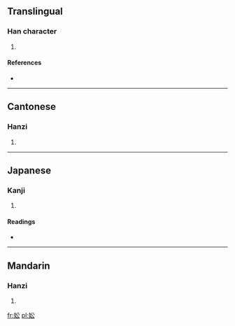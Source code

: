 ==Translingual==

===Han character===
{{Han char|rn=38|rad=女|as=04|sn=7|four=4843<sub>2</sub>|canj=女金戈 (VCI)}}

# {{defn|Han|sort=女04}}

====References====
* {{Han ref|kx=0256.140|dkj=06080|dj=0520.120|hdz=21032.060|uh=5990|ud=22928|bh=CAB8|bd=51896}}

----

==Cantonese==

===Hanzi===
{{yue-hanzi|jyut=|y=jung1}}

# {{defn|lang=yue|sort=女04}}

----

==Japanese==

===Kanji===
{{ja-kanji|grade=|rs=女04}}

# {{defn|lang=ja|sort=女04}}

====Readings====
* {{ja-readings|on=[[しょう]] (shō), [[しゅ]] (shu)|kun=}}

----

==Mandarin==

===Hanzi===
{{cmn-hanzi|pin=[[zhōng]] ([[zhong1]])|wg=chung<sup>1</sup>}}

# {{defn|lang=cmn|sort=女04}}

[[fr:妐]]
[[pl:妐]]